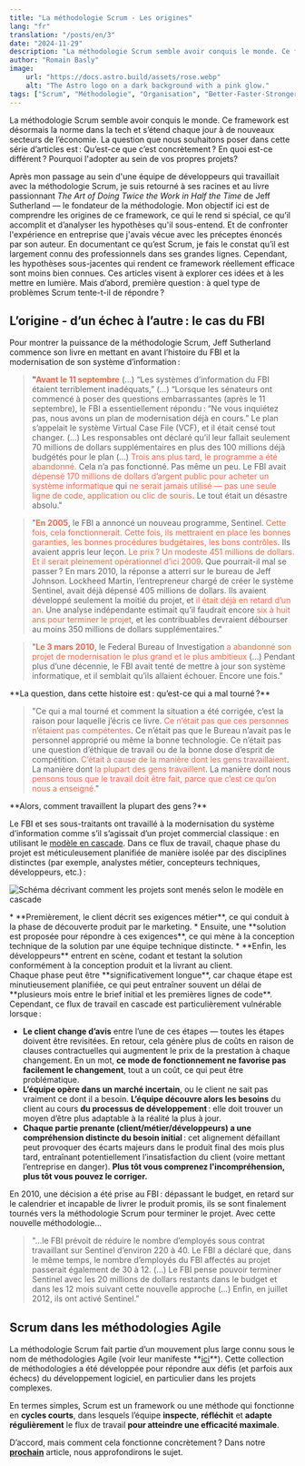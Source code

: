 ```yaml
---
title: "La méthodologie Scrum - Les origines"
lang: "fr"
translation: "/posts/en/3"
date: "2024-11-29"
description: "La méthodologie Scrum semble avoir conquis le monde. Ce framework est désormais la norme dans la tech et s’étend chaque jour à de nouveaux secteurs de l’économie. La question que nous souhaitons poser dans cette série d’articles est : Qu’est-ce que c’est concrètement ? En quoi est-ce différent ? Pourquoi l'adopter au sein de vos propres projets? (En savoir plus...)"
author: "Romain Basly"
image:
    url: "https://docs.astro.build/assets/rose.webp"
    alt: "The Astro logo on a dark background with a pink glow."
tags: ["Scrum", "Méthodologie", "Organisation", "Better-Faster-Stronger"]
---
```


<div>
La méthodologie Scrum semble avoir conquis le monde. Ce framework est désormais la norme dans la tech et s’étend chaque jour à de nouveaux secteurs de l’économie. La question que nous souhaitons poser dans cette série d’articles est : Qu’est-ce que c’est concrètement ? En quoi est-ce différent ? Pourquoi l'adopter au sein de vos propres projets?

Après mon passage au sein d'une équipe de développeurs qui travaillait avec la méthodologie Scrum, je suis retourné à ses racines et au livre passionnant *The Art of Doing Twice the Work in Half the Time* de Jeff Sutherland — le fondateur de la méthodologie. Mon objectif ici est de comprendre les origines de ce framework, ce qui le rend si spécial, ce qu’il accomplit et d’analyser les hypothèses qu'il sous-entend. Et de confronter l'expérience en entreprise que j'avais vécue avec les préceptes énoncés par son auteur.
En documentant ce qu’est Scrum, je fais le constat qu’il est largement connu des professionnels dans ses grandes lignes. Cependant, les hypothèses sous-jacentes qui rendent ce framework réellement efficace sont moins bien connues. Ces articles visent à explorer ces idées et à les mettre en lumière. Mais d’abord, première question : à quel type de problèmes Scrum tente-t-il de répondre ?
</div>

## L’origine - d’un échec à l’autre : le cas du FBI
<div>
Pour montrer la puissance de la méthodologie Scrum, Jeff Sutherland commence son livre en mettant en avant l’histoire du FBI et la modernisation de son système d’information :

> **"<span style="color: tomato">Avant le 11 septembre</span>** (...) “Les systèmes d’information du FBI étaient terriblement inadéquats,” (...) “Lorsque les sénateurs ont commencé à poser des questions embarrassantes (après le 11 septembre), le FBI a essentiellement répondu : “Ne vous inquiétez pas, nous avons un plan de modernisation déjà en cours.” Le plan s’appelait le système Virtual Case File (VCF), et il était censé tout changer. (...) Les responsables ont déclaré qu’il leur fallait seulement 70 millions de dollars supplémentaires en plus des 100 millions déjà budgétés pour le plan (...) <span style="color: tomato">Trois ans plus tard, le programme a été abandonné. </span> Cela n’a pas fonctionné. Pas même un peu. Le FBI avait <span style="color: tomato">dépensé 170 millions de dollars d’argent public pour acheter un système informatique </span> qui <span style="color: tomato">ne serait jamais utilisé — pas une seule ligne de code, application ou clic de souris</span>. Le tout était un désastre absolu."

> "**<span style="color: tomato">En 2005</span>**, le FBI a annoncé un nouveau programme, Sentinel. <span style="color: tomato">Cette fois, cela fonctionnerait. Cette fois, ils mettraient en place les bonnes garanties, les bonnes procédures budgétaires, les bons contrôles</span>. Ils avaient appris leur leçon. <span style="color: tomato">Le prix ? Un modeste 451 millions de dollars. Et il serait pleinement opérationnel d’ici 2009</span>. Que pourrait-il mal se passer ? En mars 2010, la réponse a atterri sur le bureau de Jeff Johnson. Lockheed Martin, l’entrepreneur chargé de créer le système Sentinel, avait déjà dépensé 405 millions de dollars. Ils avaient développé seulement la moitié du projet, et <span style="color: tomato">il était déjà en retard d’un an</span>. Une analyse indépendante estimait qu’il faudrait encore <span style="color: tomato">six à huit ans pour terminer le projet</span>, et les contribuables devraient débourser au moins 350 millions de dollars supplémentaires."

> "**<span style="color: tomato">Le 3 mars 2010</span>**, le Federal Bureau of Investigation <span style="color: tomato">a abandonné son projet de modernisation le plus grand et le plus ambitieux</span> (...) Pendant plus d’une décennie, le FBI avait tenté de mettre à jour son système informatique, et il semblait qu’ils allaient échouer. Encore une fois."
</div>

<div>
**La question, dans cette histoire est : qu’est-ce qui a mal tourné ?**

> "Ce qui a mal tourné et comment la situation a été corrigée, c’est la raison pour laquelle j’écris ce livre. <span style="color: tomato">Ce n’était pas que ces personnes n’étaient pas compétentes</span>. Ce n’était pas que le Bureau n’avait pas le personnel approprié ou même la bonne technologie. Ce n’était pas une question d’éthique de travail ou de la bonne dose d’esprit de compétition. <span style="color: tomato">C’était à cause de la manière dont les gens travaillaient</span>. La manière dont <span style="color: tomato">la plupart des gens travaillent</span>. La manière dont nous <span style="color: tomato">pensons tous que le travail doit être fait, parce que c’est <span style="color: tomato">ce qu’on nous a enseigné</span>.</span>"
</div>

<div class="blog-image-container">
**Alors, comment travaillent la plupart des gens ?**

Le FBI et ses sous-traitants ont travaillé à la modernisation du système d’information comme s’il s’agissait d’un projet commercial classique : en utilisant le <a href="https://fr.wikipedia.org/wiki/Mod%C3%A8le_en_cascade" target="_blank" rel="noopener noreferrer">modèle en cascade</a>. Dans ce flux de travail, chaque phase du projet est méticuleusement planifiée de manière isolée par des disciplines distinctes (par exemple, analystes métier, concepteurs techniques, développeurs, etc.) :

<img 
  src="/Images/blog-posts/3/waterfall.png" 
  alt="Schéma décrivant comment les projets sont menés selon le modèle en cascade" 
/>
</div>

<div>
* **Premièrement, le client décrit ses exigences métier**, ce qui conduit à la phase de découverte produit par le marketing.
* Ensuite, une **solution est proposée pour répondre à ces exigences**, ce qui mène à la conception technique de la solution par une équipe technique distincte.
* **Enfin, les développeurs** entrent en scène, codant et testant la solution conformément à la conception produit et la livrant au client.
</div>

<div>
Chaque phase peut être **significativement longue**, car chaque étape est minutieusement planifiée, ce qui peut entraîner souvent un délai de **plusieurs mois entre le brief initial et les premières lignes de code**.
</div>

<div>
Cependant, ce flux de travail en cascade est particulièrement vulnérable lorsque :

- **Le client change d’avis** entre l’une de ces étapes — toutes les étapes doivent être revisitées. En retour, cela génère plus de coûts en raison de clauses contractuelles qui augmentent le prix de la prestation à chaque changement. En un mot, **ce mode de fonctionnement ne favorise pas facilement le changement**, tout a un coût, ce qui peut être problématique.
- **L’équipe opère dans un marché incertain**, ou le client ne sait pas vraiment ce dont il a besoin. **L’équipe découvre alors les besoins** du client au cours **du processus de développement** : elle doit trouver un moyen d’être plus adaptable à la réalité la plus à jour.
- **Chaque partie prenante (client/métier/développeurs) a une compréhension distincte du besoin initial** : cet alignement défaillant peut provoquer des écarts majeurs dans le produit final des mois plus tard, entraînant potentiellement l’insatisfaction du client (voire mettant l’entreprise en danger). **Plus tôt vous comprenez l'incompréhension, plus tôt vous pouvez le corriger.**
</div>

<div>
En 2010, une décision a été prise au FBI : dépassant le budget, en retard sur le calendrier et incapable de livrer le produit promis, ils se sont finalement tournés vers la méthodologie Scrum pour terminer le projet. Avec cette nouvelle méthodologie...

> "...le FBI prévoit de réduire le nombre d’employés sous contrat travaillant sur Sentinel d’environ 220 à 40. Le FBI a déclaré que, dans le même temps, le nombre d’employés du FBI affectés au projet passerait également de 30 à 12. (...) Le FBI pense pouvoir terminer Sentinel avec les 20 millions de dollars restants dans le budget et dans les 12 mois suivant cette nouvelle approche (...) Enfin, en juillet 2012, ils ont activé Sentinel."
</div>

## Scrum dans les méthodologies Agile
<div>
La méthodologie Scrum fait partie d’un mouvement plus large connu sous le nom de méthodologies Agile (voir leur manifeste **<a href="https://agilemanifesto.org/iso/fr/principles.html" target="_blank" rel="noopener noreferrer">ici</a>**). Cette collection de méthodologies a été développée pour répondre aux défis (et parfois aux échecs) du développement logiciel, en particulier dans les projets complexes. 

En termes simples, Scrum est un framework ou une méthode qui fonctionne en **cycles courts**, dans lesquels l’équipe **inspecte**, **réfléchit** et **adapte régulièrement** le flux de travail **pour atteindre une efficacité maximale**.
</div>

D’accord, mais comment cela fonctionne concrètement ? Dans notre **<a href="https://romainbasly.github.io/posts/fr/4" rel="noopener noreferrer">prochain</a>** article, nous approfondirons le sujet.
